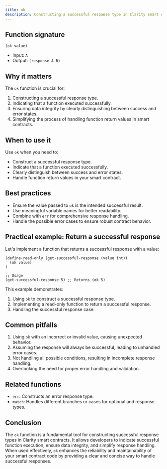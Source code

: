 ```yaml
---
title: ok
description: Constructing a successful response type in Clarity smart contracts.
---
```


## Function signature

```clarity
(ok value)
```

- Input: `A`
- Output: `(response A B)`

## Why it matters

The `ok` function is crucial for:

1. Constructing a successful response type.
2. Indicating that a function executed successfully.
3. Ensuring data integrity by clearly distinguishing between success and error states.
4. Simplifying the process of handling function return values in smart contracts.

## When to use it

Use `ok` when you need to:

- Construct a successful response type.
- Indicate that a function executed successfully.
- Clearly distinguish between success and error states.
- Handle function return values in your smart contract.

## Best practices

- Ensure the value passed to `ok` is the intended successful result.
- Use meaningful variable names for better readability.
- Combine with `err` for comprehensive response handling.
- Handle the possible error cases to ensure robust contract behavior.

## Practical example: Return a successful response

Let's implement a function that returns a successful response with a value:

```clarity
(define-read-only (get-successful-response (value int))
  (ok value)
)

;; Usage
(get-successful-response 5) ;; Returns (ok 5)
```

This example demonstrates:
1. Using `ok` to construct a successful response type.
2. Implementing a read-only function to return a successful response.
3. Handling the successful response case.

## Common pitfalls

1. Using `ok` with an incorrect or invalid value, causing unexpected behavior.
2. Assuming the response will always be successful, leading to unhandled error cases.
3. Not handling all possible conditions, resulting in incomplete response handling.
4. Overlooking the need for proper error handling and validation.

## Related functions

- `err`: Constructs an error response type.
- `match`: Handles different branches or cases for optional and response types.

## Conclusion

The `ok` function is a fundamental tool for constructing successful response types in Clarity smart contracts. It allows developers to indicate successful function execution, ensure data integrity, and simplify response handling. When used effectively, `ok` enhances the reliability and maintainability of your smart contract code by providing a clear and concise way to handle successful responses.
